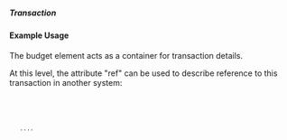 ===== Transaction =====   
{{for revison 1.02}}
==== Example Usage ====

The budget element acts as a container for transaction details.

At this level, the attribute "ref" can be used to describe reference to this transaction in another system:

<code xml>
    <transaction ref="200304678">
    ....
    </transaction>
</code>